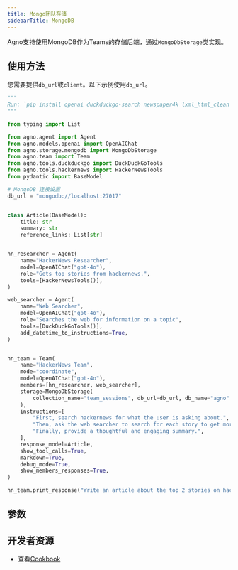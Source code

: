 ```yaml
---
title: Mongo团队存储
sidebarTitle: MongoDB
---
```

Agno支持使用MongoDB作为Teams的存储后端，通过`MongoDbStorage`类实现。

## 使用方法

您需要提供`db_url`或`client`。以下示例使用`db_url`。

```python mongodb_storage_for_team.py
"""
Run: `pip install openai duckduckgo-search newspaper4k lxml_html_clean agno` to install the dependencies
"""

from typing import List

from agno.agent import Agent
from agno.models.openai import OpenAIChat
from agno.storage.mongodb import MongoDbStorage
from agno.team import Team
from agno.tools.duckduckgo import DuckDuckGoTools
from agno.tools.hackernews import HackerNewsTools
from pydantic import BaseModel

# MongoDB 连接设置
db_url = "mongodb://localhost:27017"


class Article(BaseModel):
    title: str
    summary: str
    reference_links: List[str]


hn_researcher = Agent(
    name="HackerNews Researcher",
    model=OpenAIChat("gpt-4o"),
    role="Gets top stories from hackernews.",
    tools=[HackerNewsTools()],
)

web_searcher = Agent(
    name="Web Searcher",
    model=OpenAIChat("gpt-4o"),
    role="Searches the web for information on a topic",
    tools=[DuckDuckGoTools()],
    add_datetime_to_instructions=True,
)


hn_team = Team(
    name="HackerNews Team",
    mode="coordinate",
    model=OpenAIChat("gpt-4o"),
    members=[hn_researcher, web_searcher],
    storage=MongoDbStorage(
        collection_name="team_sessions", db_url=db_url, db_name="agno"
    ),
    instructions=[
        "First, search hackernews for what the user is asking about.",
        "Then, ask the web searcher to search for each story to get more information.",
        "Finally, provide a thoughtful and engaging summary.",
    ],
    response_model=Article,
    show_tool_calls=True,
    markdown=True,
    debug_mode=True,
    show_members_responses=True,
)

hn_team.print_response("Write an article about the top 2 stories on hackernews")
```

## 参数

<Snippet file="storage-mongodb-params.mdx" />

## 开发者资源

- 查看[Cookbook](https://github.com/agno-agi/agno/blob/main/cookbook/storage/mongodb_storage/mongodb_storage_for_team.py)
